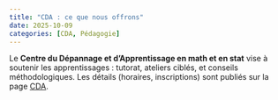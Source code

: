 ```yaml
---
title: "CDA : ce que nous offrons"
date: 2025-10-09
categories: [CDA, Pédagogie]
---
```


Le **Centre du Dépannage et d'Apprentissage en math et en stat** vise à soutenir les apprentissages : 
tutorat, ateliers ciblés, et conseils méthodologiques. 
Les détails (horaires, inscriptions) sont publiés sur la page [CDA](../../cda/index.qmd).
